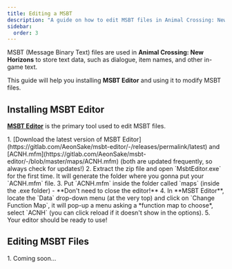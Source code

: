 ```yaml
---
title: Editing a MSBT
description: "A guide on how to edit MSBT files in Animal Crossing: New Horizons."
sidebar:
  order: 3
---
```


MSBT (Message Binary Text) files are used in **Animal Crossing: New Horizons** to store text data, such as dialogue, item names, and other in-game text.

This guide will help you installing **MSBT Editor** and using it to modify MSBT files.


## Installing MSBT Editor
**[MSBT Editor](/tools/msbt-editor)** is the primary tool used to edit MSBT files.

<Steps>
1. [Download the latest version of MSBT Editor](https://gitlab.com/AeonSake/msbt-editor/-/releases/permalink/latest) and [ACNH.mfm](https://gitlab.com/AeonSake/msbt-editor/-/blob/master/maps/ACNH.mfm) (both are updated frequently, so always check for updates!)
2. Extract the zip file and open `MsbtEditor.exe` for the first time. It will generate the folder where you gonna put your `ACNH.mfm` file. 
3. Put `ACNH.mfm` inside the folder called `maps` (inside the .exe folder) - **Don't need to close the editor!**
4. In **MSBT Editor**, locate the `Data` drop-down menu (at the very top) and click on `Change Function Map`, it will pop-up a menu asking a *function map to choose*, select `ACNH` (you can click reload if it doesn't show in the options).
5. Your editor should be ready to use!
</Steps>

## Editing MSBT Files

<Steps>
1. Coming soon...
</Steps>